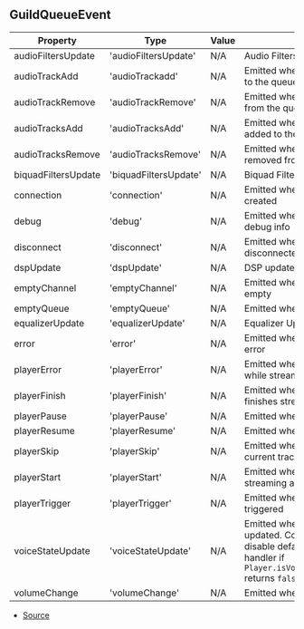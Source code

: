 ## GuildQueueEvent

| Property | Type | Value | Description |
| ----------- | ----------- | ----------- | ----------- |
| audioFiltersUpdate | 'audioFiltersUpdate' | N/A | Audio Filters Update |
| audioTrackAdd | 'audioTrackadd' | N/A | Emitted when audio track is added to the queue |
| audioTrackRemove | 'audioTrackRemove' | N/A | Emitted when audio track is removed from the queue |
| audioTracksAdd | 'audioTracksAdd' | N/A | Emitted when audio tracks were added to the queue |
| audioTracksRemove | 'audioTracksRemove' | N/A | Emitted when audio tracks are removed from the queue |
| biquadFiltersUpdate | 'biquadFiltersUpdate' | N/A | Biquad Filters Update |
| connection | 'connection' | N/A | Emitted when a connection is created |
| debug | 'debug' | N/A | Emitted when the queue sends a debug info |
| disconnect | 'disconnect' | N/A | Emitted when the bot is disconnected from the channel |
| dspUpdate | 'dspUpdate' | N/A | DSP update |
| emptyChannel | 'emptyChannel' | N/A | Emitted when the voice channel is empty |
| emptyQueue | 'emptyQueue' | N/A | Emitted when the queue is empty |
| equalizerUpdate | 'equalizerUpdate' | N/A | Equalizer Update |
| error | 'error' | N/A | Emitted when the queue encounters error |
| playerError | 'playerError' | N/A | Emitted when the audio player errors while streaming audio track |
| playerFinish | 'playerFinish' | N/A | Emitted when the audio player finishes streaming audio track |
| playerPause | 'playerPause' | N/A | Emitted when player is paused |
| playerResume | 'playerResume' | N/A | Emitted when player is resumed |
| playerSkip | 'playerSkip' | N/A | Emitted when the audio player skips current track |
| playerStart | 'playerStart' | N/A | Emitted when the audio player starts streaming audio track |
| playerTrigger | 'playerTrigger' | N/A | Emitted when the audio player is triggered |
| voiceStateUpdate | 'voiceStateUpdate' | N/A | Emitted when the voice state is updated. Consuming this event may disable default voice state update handler if `Player.isVoiceStateHandlerLocked()` returns `false`. |
| volumeChange | 'volumeChange' | N/A | Emitted when volume is updated |


- [Source](https://github.com/Androz2091/discord-player/blob/074396c/packages/discord-player/src/Structures/GuildQueue.ts#L63)